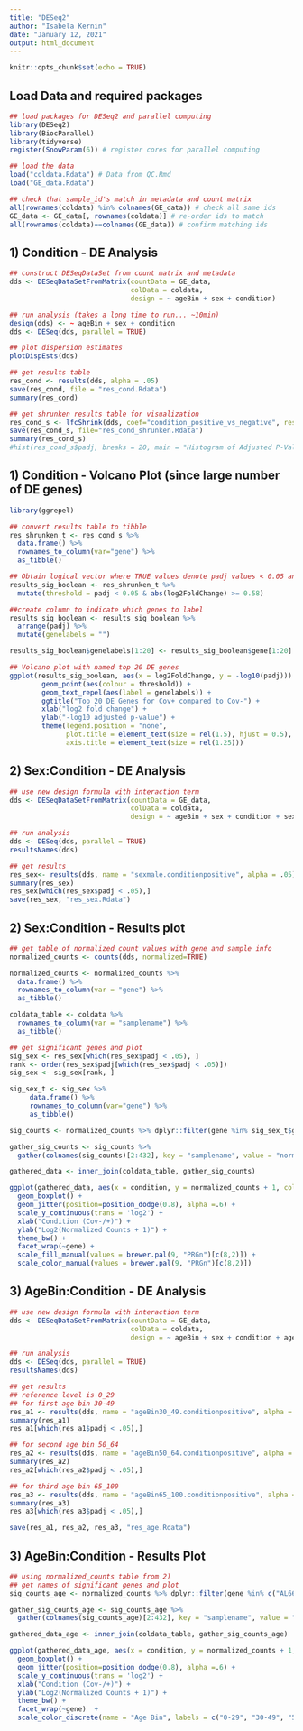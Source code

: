 ```yaml
---
title: "DESeq2"
author: "Isabela Kernin"
date: "January 12, 2021"
output: html_document
---
```


```r
knitr::opts_chunk$set(echo = TRUE)
```


## Load Data and required packages 

```r
## load packages for DESeq2 and parallel computing
library(DESeq2)
library(BiocParallel)
library(tidyverse)
register(SnowParam(6)) # register cores for parallel computing

## load the data
load("coldata.Rdata") # Data from QC.Rmd
load("GE_data.Rdata")

## check that sample_id's match in metadata and count matrix
all(rownames(coldata) %in% colnames(GE_data)) # check all same ids
GE_data <- GE_data[, rownames(coldata)] # re-order ids to match
all(rownames(coldata)==colnames(GE_data)) # confirm matching ids
```

## 1) Condition - DE Analysis

```r
## construct DESeqDataSet from count matrix and metadata
dds <- DESeqDataSetFromMatrix(countData = GE_data, 
                              colData = coldata,
                              design = ~ ageBin + sex + condition)

## run analysis (takes a long time to run... ~10min)
design(dds) <- ~ ageBin + sex + condition
dds <- DESeq(dds, parallel = TRUE)
```


```r
## plot dispersion estimates
plotDispEsts(dds)

## get results table
res_cond <- results(dds, alpha = .05)
save(res_cond, file = "res_cond.Rdata")
summary(res_cond)

## get shrunken results table for visualization
res_cond_s <- lfcShrink(dds, coef="condition_positive_vs_negative", res = res_cond, type = "apeglm", parallel = TRUE) # ~3min
save(res_cond_s, file="res_cond_shrunken.Rdata")
summary(res_cond_s)
#hist(res_cond_s$padj, breaks = 20, main = "Histogram of Adjusted P-Values", xlab = "Adjusted P-Value")
```

## 1) Condition - Volcano Plot (since large number of DE genes)

```r
library(ggrepel)

## convert results table to tibble
res_shrunken_t <- res_cond_s %>%
  data.frame() %>%
  rownames_to_column(var="gene") %>%
  as_tibble()

## Obtain logical vector where TRUE values denote padj values < 0.05 and fold change > 1.5 in either direction
results_sig_boolean <- res_shrunken_t %>%
  mutate(threshold = padj < 0.05 & abs(log2FoldChange) >= 0.58)

##create column to indicate which genes to label
results_sig_boolean <- results_sig_boolean %>% 
  arrange(padj) %>% 
  mutate(genelabels = "")

results_sig_boolean$genelabels[1:20] <- results_sig_boolean$gene[1:20]

## Volcano plot with named top 20 DE genes
ggplot(results_sig_boolean, aes(x = log2FoldChange, y = -log10(padj))) +
        geom_point(aes(colour = threshold)) +
        geom_text_repel(aes(label = genelabels)) +
        ggtitle("Top 20 DE Genes for Cov+ compared to Cov-") +
        xlab("log2 fold change") + 
        ylab("-log10 adjusted p-value") +
        theme(legend.position = "none",
              plot.title = element_text(size = rel(1.5), hjust = 0.5),
              axis.title = element_text(size = rel(1.25))) 
```

## 2) Sex:Condition - DE Analysis

```r
## use new design formula with interaction term
dds <- DESeqDataSetFromMatrix(countData = GE_data, 
                              colData = coldata,
                              design = ~ ageBin + sex + condition + sex:condition)

## run analysis
dds <- DESeq(dds, parallel = TRUE)
resultsNames(dds)
```

```r
## get results
res_sex<- results(dds, name = "sexmale.conditionpositive", alpha = .05)
summary(res_sex)
res_sex[which(res_sex$padj < .05),]
save(res_sex, "res_sex.Rdata")
```

## 2) Sex:Condition - Results plot 

```r
## get table of normalized count values with gene and sample info
normalized_counts <- counts(dds, normalized=TRUE) 

normalized_counts <- normalized_counts %>%
  data.frame() %>%
  rownames_to_column(var = "gene") %>%
  as_tibble()

coldata_table <- coldata %>%
  rownames_to_column(var = "samplename") %>%
  as_tibble()

## get significant genes and plot
sig_sex <- res_sex[which(res_sex$padj < .05), ]
rank <- order(res_sex$padj[which(res_sex$padj < .05)])
sig_sex <- sig_sex[rank, ]

sig_sex_t <- sig_sex %>%
     data.frame() %>%
     rownames_to_column(var="gene") %>% 
     as_tibble()

sig_counts <- normalized_counts %>% dplyr::filter(gene %in% sig_sex_t$gene[16:20]) # alter number of genes for ggplot

gather_sig_counts <- sig_counts %>%
  gather(colnames(sig_counts)[2:432], key = "samplename", value = "normalized_counts")

gathered_data <- inner_join(coldata_table, gather_sig_counts)

ggplot(gathered_data, aes(x = condition, y = normalized_counts + 1, color = sex)) +
  geom_boxplot() +
  geom_jitter(position=position_dodge(0.8), alpha =.6) +
  scale_y_continuous(trans = 'log2') +
  xlab("Condition (Cov-/+)") +
  ylab("Log2(Normalized Counts + 1)") +
  theme_bw() +
  facet_wrap(~gene) +
  scale_fill_manual(values = brewer.pal(9, "PRGn")[c(8,2)]) +
  scale_color_manual(values = brewer.pal(9, "PRGn")[c(8,2)])
```

## 3) AgeBin:Condition - DE Analysis

```r
## use new design formula with interaction term
dds <- DESeqDataSetFromMatrix(countData = GE_data, 
                              colData = coldata,
                              design = ~ ageBin + sex + condition + ageBin:condition)

## run analysis
dds <- DESeq(dds, parallel = TRUE)
resultsNames(dds)
```

```r
## get results
## reference level is 0_29
## for first age bin 30-49
res_a1 <- results(dds, name = "ageBin30_49.conditionpositive", alpha = .05)
summary(res_a1)
res_a1[which(res_a1$padj < .05),]

## for second age bin 50_64
res_a2 <- results(dds, name = "ageBin50_64.conditionpositive", alpha = .05)
summary(res_a2)
res_a2[which(res_a2$padj < .05),]

## for third age bin 65_100
res_a3 <- results(dds, name = "ageBin65_100.conditionpositive", alpha = .05)
summary(res_a3)
res_a3[which(res_a3$padj < .05),]

save(res_a1, res_a2, res_a3, "res_age.Rdata")
```

## 3) AgeBin:Condition - Results Plot 

```r
## using normalized_counts table from 2)
## get names of significant genes and plot
sig_counts_age <- normalized_counts %>% dplyr::filter(gene %in% c("AL669831.3", "STATH", "ZNF527", "HBA2", "MTCO1P40"))

gather_sig_counts_age <- sig_counts_age %>%
  gather(colnames(sig_counts_age)[2:432], key = "samplename", value = "normalized_counts")

gathered_data_age <- inner_join(coldata_table, gather_sig_counts_age)

ggplot(gathered_data_age, aes(x = condition, y = normalized_counts + 1, color = ageBin)) +
  geom_boxplot() +
  geom_jitter(position=position_dodge(0.8), alpha =.6) +
  scale_y_continuous(trans = 'log2') +
  xlab("Condition (Cov-/+)") +
  ylab("Log2(Normalized Counts + 1)") +
  theme_bw() +
  facet_wrap(~gene)  +
  scale_color_discrete(name = "Age Bin", labels = c("0-29", "30-49", "50-64", "65-100"))
```
